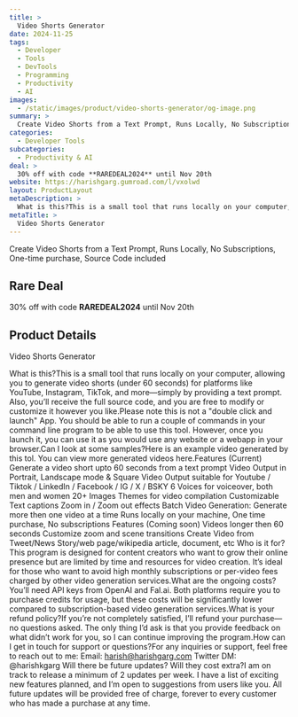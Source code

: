 ```yaml
---
title: >
  Video Shorts Generator
date: 2024-11-25
tags:
  - Developer
  - Tools
  - DevTools
  - Programming
  - Productivity
  - AI
images:
  - /static/images/product/video-shorts-generator/og-image.png
summary: >
  Create Video Shorts from a Text Prompt, Runs Locally, No Subscriptions, One-time purchase, Source Code included
categories:
  - Developer Tools
subcategories:
  - Productivity & AI
deal: >
  30% off with code **RAREDEAL2024** until Nov 20th
website: https://harishgarg.gumroad.com/l/vxolwd
layout: ProductLayout
metaDescription: >
  What is this?This is a small tool that runs locally on your computer, allowing you to generate video shorts (under 60 seconds) for platforms like YouTube, Instagram, TikTok, and more—simply by providing a text prompt. Also, you’ll receive the full source code, and you are free to modify or customize it however you like.Please note this is not a "double click and launch" App. You should be able to run a couple of commands in your command line program to be able to use this tool. However, once you launch it, you can use it as you would use any website or a webapp in your browser.Can I look at some samples?Here is an example video generated by this tol. You can view more generated videos here.Features (Current) Generate a video short upto 60 seconds from a text prompt Video Output in Portrait, Landscape mode &amp; Square Video Output suitable for Youtube / Tiktok / LinkedIn / Facebook / IG / X / BSKY 6 Voices for voiceover, both men and women 20+ Images Themes for video compilation Customizable Text captions Zoom in / Zoom out effects Batch Video Generation: Generate more then one video at a time Runs locally on your machine, One time purchase, No subscriptions Features (Coming soon) Videos longer then 60 seconds Customize zoom and scene transitions Create Video from Tweet/News Story/web page/wikipedia article, document, etc Who is it for?This program is designed for content creators who want to grow their online presence but are limited by time and resources for video creation. It’s ideal for those who want to avoid high monthly subscriptions or per-video fees charged by other video generation services.What are the ongoing costs?You’ll need API keys from OpenAI and Fal.ai. Both platforms require you to purchase credits for usage, but these costs will be significantly lower compared to subscription-based video generation services.What is your refund policy?If you’re not completely satisfied, I’ll refund your purchase—no questions asked. The only thing I’d ask is that you provide feedback on what didn’t work for you, so I can continue improving the program.How can I get in touch for support or questions?For any inquiries or support, feel free to reach out to me: Email: harish@harishgarg.com Twitter DM: @harishkgarg Will there be future updates? Will they cost extra?I am on track to release a minimum of 2 updates per week. I have a list of exciting new features planned, and I’m open to suggestions from users like you. All future updates will be provided free of charge, forever to every customer who has made a purchase at any time.
metaTitle: >
  Video Shorts Generator
---
```

Create Video Shorts from a Text Prompt, Runs Locally, No Subscriptions, One-time purchase, Source Code included

## Rare Deal

30% off with code **RAREDEAL2024** until Nov 20th

## Product Details

Video Shorts Generator

What is this?This is a small tool that runs locally on your computer, allowing you to generate video shorts (under 60 seconds) for platforms like YouTube, Instagram, TikTok, and more—simply by providing a text prompt. Also, you’ll receive the full source code, and you are free to modify or customize it however you like.Please note this is not a "double click and launch" App. You should be able to run a couple of commands in your command line program to be able to use this tool. However, once you launch it, you can use it as you would use any website or a webapp in your browser.Can I look at some samples?Here is an example video generated by this tol. You can view more generated videos here.Features (Current) Generate a video short upto 60 seconds from a text prompt Video Output in Portrait, Landscape mode &amp; Square Video Output suitable for Youtube / Tiktok / LinkedIn / Facebook / IG / X / BSKY 6 Voices for voiceover, both men and women 20+ Images Themes for video compilation Customizable Text captions Zoom in / Zoom out effects Batch Video Generation: Generate more then one video at a time Runs locally on your machine, One time purchase, No subscriptions Features (Coming soon) Videos longer then 60 seconds Customize zoom and scene transitions Create Video from Tweet/News Story/web page/wikipedia article, document, etc Who is it for?This program is designed for content creators who want to grow their online presence but are limited by time and resources for video creation. It’s ideal for those who want to avoid high monthly subscriptions or per-video fees charged by other video generation services.What are the ongoing costs?You’ll need API keys from OpenAI and Fal.ai. Both platforms require you to purchase credits for usage, but these costs will be significantly lower compared to subscription-based video generation services.What is your refund policy?If you’re not completely satisfied, I’ll refund your purchase—no questions asked. The only thing I’d ask is that you provide feedback on what didn’t work for you, so I can continue improving the program.How can I get in touch for support or questions?For any inquiries or support, feel free to reach out to me: Email: harish@harishgarg.com Twitter DM: @harishkgarg Will there be future updates? Will they cost extra?I am on track to release a minimum of 2 updates per week. I have a list of exciting new features planned, and I’m open to suggestions from users like you. All future updates will be provided free of charge, forever to every customer who has made a purchase at any time.
